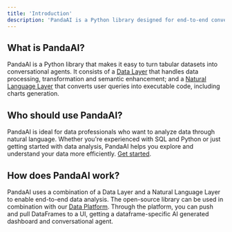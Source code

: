 ```yaml
---
title: 'Introduction'
description: 'PandaAI is a Python library designed for end-to-end conversational data analysis.'
---
```


## What is PandaAI?

PandaAI is a Python library that makes it easy to turn tabular datasets into conversational agents. It consists of a [Data Layer](/data-layer) that handles data processing, transformation and semantic enhancement; and a [Natural Language Layer](/overview-nl) that converts user queries into executable code, including charts generation.

## Who should use PandaAI?

PandaAI is ideal for data professionals who want to analyze data through natural language. Whether you're experienced with SQL and Python or just getting started with data analysis, PandaAI helps you explore and understand your data more efficiently. [Get started](/getting-started).

## How does PandaAI work?

PandaAI uses a combination of a Data Layer and a Natural Language Layer to enable end-to-end data analysis. The open-source library can be used in combination with our [Data Platform](/ai-dashboards). Through the platform, you can push and pull DataFrames to a UI, getting a dataframe-specific AI generated dashboard and conversational agent.
